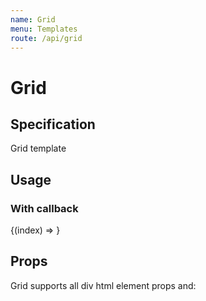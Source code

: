 ```yaml
---
name: Grid
menu: Templates
route: /api/grid
---
```



# Grid

## Specification

Grid template

## Usage

<Playground>
  <Grid cols={3}>
    <Card image />
  </Grid>
</Playground>

### With callback

<Playground>
  <Grid cols={5}>{(index) => <Card image header={index < 2} />}</Grid>
</Playground>

## Props

Grid supports all div html element props and:

<Props of={Grid} table={true} />
